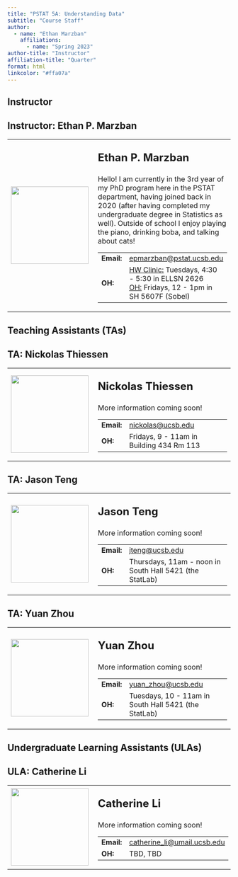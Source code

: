 ```yaml
---
title: "PSTAT 5A: Understanding Data"
subtitle: "Course Staff"
author:
  - name: "Ethan Marzban"
    affiliations:
      - name: "Spring 2023"
author-title: "Instructor"
affiliation-title: "Quarter"
format: html
linkcolor: "#ffa07a"
---
```


## Instructor

:::{.callout-note collapse="false"}
## Instructor: Ethan P. Marzban
<table>
  <tr>
    <td style = "padding-right: 10pt">
      <img src = "../Images/Profiles/placeholder.png" width = 175>
    </td>
    <td>
      <p style = "font-size:24px"><b>Ethan P. Marzban</b></p>
      <p>
        Hello! I am currently in the 3rd year of my PhD program here in the PSTAT department, having joined back in 2020 (after having completed my undergraduate degree in Statistics as well). Outside of school I enjoy playing the piano, drinking boba, and talking about cats!
      </p>
      <table>
        <tr>
          <td><b>Email:</b></td>
          <td><a href = "mailto:epmarzban@pstat.ucsb.edu">epmarzban@pstat.ucsb.edu</a></td>
        </tr>
        <tr>
          <td><b>OH:</b></td>
          <td><u>HW Clinic:</u> Tuesdays, 4:30 - 5:30 in ELLSN 2626 <br /> <u>OH:</u> Fridays, 12 - 1pm in SH 5607F (Sobel)</td>
        </tr>
      </table>
    </td>
  </tr>
</table>
:::

## Teaching Assistants (TAs)

<!-- TA 1 -->
:::{.callout-note collapse="false"}
## TA: Nickolas Thiessen
<table>
  <tr>
    <td style = "padding-right: 10pt">
      <img src = "../Images/Profiles/placeholder.png" width = 175>
    </td>
    <td>
      <p style = "font-size:24px"><b>Nickolas Thiessen</b></p>
      <p>
        More information coming soon!
      </p>
      <table>
        <tr>
          <td><b>Email:</b></td>
          <td><a href="mailto:nickolas@ucsb.edu">nickolas@ucsb.edu</a></td>
        </tr>
        <tr>
          <td><b>OH:</b></td>
          <td>Fridays, 9 - 11am in Building 434 Rm 113 </td>
        </tr>
      </table>
    </td>
  </tr>
</table>
:::

<!-- Jason Teng -->
:::{.callout-note collapse="false"}
## TA: Jason Teng
<table>
  <tr>
    <td style = "padding-right: 10pt">
      <img src = "../Images/Profiles/placeholder.png" width = 175>
    </td>
    <td>
      <p style = "font-size:24px"><b>Jason Teng</b></p>
      <p>
        More information coming soon!
      </p>
      <table>
        <tr>
          <td><b>Email:</b></td>
          <td><a href="mailto:jteng@ucsb.edu">jteng@ucsb.edu</a></td>
        </tr>
        <tr>
          <td><b>OH:</b></td>
          <td>Thursdays, 11am - noon in South Hall 5421 (the StatLab)</td>
        </tr>
      </table>
    </td>
  </tr>
</table>
:::

<!-- Yuan Zhou -->
:::{.callout-note collapse="false"}
## TA: Yuan Zhou
<table>
  <tr>
    <td style = "padding-right: 10pt">
      <img src = "../Images/Profiles/placeholder.png" width = 175>
    </td>
    <td>
      <p style = "font-size:24px"><b>Yuan Zhou</b></p>
      <p>
        More information coming soon!
      </p>
      <table>
        <tr>
          <td><b>Email:</b></td>
          <td><a href="mailto:yuan_zhou@ucsb.edu">yuan_zhou@ucsb.edu</a></td>
        </tr>
        <tr>
          <td><b>OH:</b></td>
          <td>Tuesdays, 10 - 11am in South Hall 5421 (the StatLab)</td>
        </tr>
      </table>
    </td>
  </tr>
</table>
:::

## Undergraduate Learning Assistants (ULAs)

<!-- ULA 1 -->
:::{.callout-note collapse="false"}
## ULA: Catherine Li
<table>
  <tr>
    <td style = "padding-right: 10pt">
      <img src = "../Images/Profiles/placeholder.png" width = 175>
    </td>
    <td>
      <p style = "font-size:24px"><b>Catherine Li</b></p>
      <p>
        More information coming soon!
      </p>
      <table>
        <tr>
          <td><b>Email:</b></td>
          <td><a href="mailto:catherine_li@umail.ucsb.edu">catherine_li@umail.ucsb.edu</a></td>
        </tr>
        <tr>
          <td><b>OH:</b></td>
          <td>TBD, TBD</td>
        </tr>
      </table>
    </td>
  </tr>
</table>
:::
